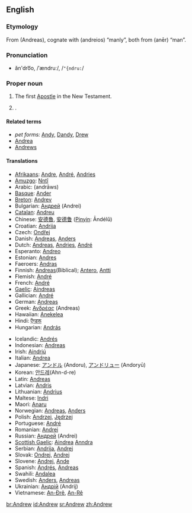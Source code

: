 ==English==

===Etymology===
From {{AGr.}} '''{{polytonic|[[Ἀνδρέας]]}}''' (Andreas), cognate with '''{{polytonic|[[ανδρεῖος]]}}''' (andreios) “manly”, both from '''{{polytonic|[[ἀνήρ]]}}''' (anēr) “man”.

===Pronunciation===
* ăn'dro͞o, /ˈændruː/, /<tt>"{ndru:</tt>/

===Proper noun===
{{en-proper noun}}

# The first [[Apostle]] in the New Testament.
# {{given name|male}}.

====Related terms====
* ''pet forms:'' [[Andy]], [[Dandy]], [[Drew]]
* [[Andrea]] {{italbrac|feminine}}
* [[Andrews]] {{italbrac|surname}}

====Translations====
{{top}}<!--DON'T ADD PET FORMS, NOT EVEN IN BRACKETS!-->
* [[Afrikaans]]: [[Andre]], [[André]], [[Andries]]
* [[Amuzgo]]: [[Nntî]]
* Arabic: {{ARchar|[[اندراوس]]}} (andrāws)
* [[Basque]]: [[Ander]]<!--add to Basque entry: pet form Andere-->
* [[Breton]]: [[Andrev]]<!--add to Breton entry: pet from Drev-->
* Bulgarian: [[Андрей]] (Andrei)
* [[Catalan]]: [[Andreu]]
* Chinese: [[安德魯]], [[安德鲁]] ([[Pinyin]]: Āndélǔ)
* Croatian: [[Andrija]]
* Czech: [[Ondřej]] {{m}}
* Danish: [[Andreas#Danish|Andreas]], [[Anders#Danish|Anders]]
* Dutch: [[Andreas]], [[Andries]], [[André]] 
* Esperanto: [[Andreo]]
* Estonian: [[Andres]]
* Faeroers: [[Andras]]
* Finnish: [[Andreas]](Biblical); [[Antero]], [[Antti]]
* Flemish: [[André]]
* French: [[André#French|André]]
* [[Gaelic]]: [[Aindreas]]
* Gallician: [[André ]]<!-- add to Gallician entry: pet forms Andel, Arandl, Arander-->
* German: [[Andreas#German|Andreas]]
* Greek: [[Ανδρέας]] (Andreas)
* Hawaiian: [[Anekelea]]
* Hindi: [[ऍन्डरू]]
* Hungarian: [[András]]<!--add to hu entry: pet forms Andor, Andi-->
{{mid}}<!--DON'T ADD PET FORMS, NOT EVEN IN BRACKETS! PUT THEM IN THE TRANSLATED ENTRY-->
* Icelandic: [[Andrés#Icelandic|Andrés]]
* Indonesian: [[Andreas]]
* Irish: [[Aindriú]]
* Italian: [[Andrea#Italian|Andrea]]
* Japanese: [[アンドル]] (Andoru), [[アンドリュー]] (Andoryū)
* Korean: [[안드레]](Ahn-d-re)
* Latin: [[Andreas#Latin|Andreas]] {{m}}
* Latvian: [[Andris]]
* Lithuanian: [[Andrius]]
* Maltese: [[Indri]]
* Maori: [[Anaru]]
* Norwegian: [[Andreas#Norwegian|Andreas]], [[Anders#Norwegian|Anders]]
* Polish: [[Andrzej]], [[Jędrzej]] {{italbrac|old Polish}}
* Portuguese: [[André#Portuguese|André]]
* Romanian: [[Andrei]]
* Russian: [[Андрей]] (Andrei)
* [[Scottish Gaelic]]: [[Aindrea]] [[Anndra]]
* Serbian: [[Andrija]], [[Andrej]]
* Slovak: [[Ondrej]], [[Andrej#Slovak|Andrej]]
* Slovene: [[Andrej#Slovene|Andrej]], [[Ande]]
* Spanish: [[Andrés#Spanish|Andrés]], [[Andreas#Spanish|Andreas]]
* Swahili: [[Andalea]]
* Swedish: [[Anders#Swedish|Anders]], [[Andreas#Swedish|Andreas]]
* Ukrainian: [[Андрiй]] (Andrij)
* Vietnamese: [[An-Đrê]], [[An-Rê]]
{{bottom}}

[[br:Andrew]]
[[id:Andrew]]
[[sr:Andrew]]
[[zh:Andrew]]